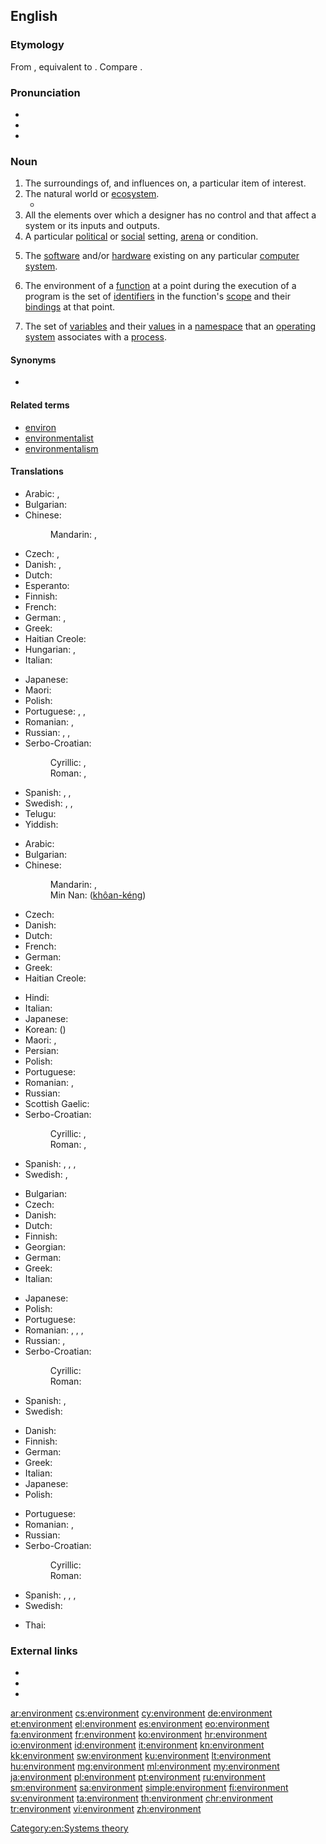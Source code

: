 ==English==
{{wikipedia|dab=environment}}

===Etymology===
From {{etyl|frm|en}} {{m|frm|environnement}}, equivalent to {{suffix|environ|ment}}. Compare {{etyl|fr|-}} {{m|fr|environnement}}.

===Pronunciation===
* {{IPA|/ɪnˈvaɪɹə(n)mɪnt/|/ɪnˈvaɪɚ(n)mɪnt/|lang=en}}
* {{audio|En-uk-environment.ogg|Audio (UK)|lang=en}}
* {{audio|En-us-environment.ogg|Audio (US)|lang=en}}

===Noun===
{{en-noun}}

# The surroundings of, and influences on, a particular item of interest.
# The natural world or [[ecosystem]].
#* {{quote-magazine|date=2013-06-07|author=David Simpson
|volume=188|issue=26|page=36|magazine={{w|The Guardian Weekly}}
|title=[http://www.guardian.co.uk/books/2013/may/18/falling-upwards-richard-holmes-review Fantasy of navigation]
|passage=It is tempting to speculate about the incentives or compulsions that might explain why anyone would take to the skies in [the] basket [of a balloon]:&nbsp;[&hellip;]; &nbsp;[&hellip;]; or perhaps to muse on the irrelevance of the borders that separate nation states and keep people from understanding their shared '''environment'''.}}
# All the elements over which a designer has no control and that affect a system or its inputs and outputs.
# A particular [[political]] or [[social]] setting, [[arena]] or condition.
# {{context|computing|lang=en}} The [[software]] and/or [[hardware]] existing on any particular [[computer]] [[system]].
#: {{usex|That [[program]] uses the Microsoft Windows '''environment'''.|lang=en}}
# {{context|programming|lang=en}} The environment of a [[function]] at a point during the execution of a program is the set of [[identifiers]] in the function's [[scope]] and their [[bindings]] at that point.
# {{context|computing|lang=en}} The set of [[variable]]s and their [[value]]s in a [[namespace]] that an [[operating system]] associates with a [[process]].

====Synonyms====
* {{l|en|umbworld}}

====Related terms====
* [[environ]]
* [[environmentalist]]
* [[environmentalism]]

====Translations====
{{trans-top|area around something}}
* Arabic: {{t+|ar|بيئة|f|tr=bii'a|sc=Arab}}, {{t+|ar|محيط|m|tr=muHiiT|sc=Arab}}
* Bulgarian: {{t|bg|окръжение|n|tr=okrăženie|sc=Cyrl}}
* Chinese:
*: Mandarin: {{t+|cmn|環境|sc=Hani}}, {{t+|cmn|环境|tr=huánjìng|sc=Hani}}
* Czech: {{t+|cs|prostředí|n}}, {{t+|cs|okolí|n}}
* Danish: {{t|da|miljø|n}}, {{t|da|omgivelser|c-p}}
* Dutch: {{t+|nl|omgeving|c}}
* Esperanto: {{t|eo|ĉirkaŭaĵo}}
* Finnish: {{t+|fi|ympäristö}}
* French: {{t+|fr|environnement|m}}
* German: {{t+|de|Umgebung|f}}, {{t+|de|Umwelt|f}}
* Greek: {{t+|el|περιβάλλον|n|tr=perivállon|sc=Grek}}
* Haitian Creole: {{t|ht|anviwònman}}
* Hungarian: {{t+|hu|környezet}}, {{t+|hu|környék}}
* Italian: {{t+|it|ambiente|m}}
{{trans-mid}}
* Japanese: {{t+|ja|環境|tr=かんきょう, kankyō}}
* Maori: {{t|mi|taiao}}
* Polish: {{t+|pl|środowisko|n}}
* Portuguese: {{t+|pt|meio|m}}, {{t+|pt|ambiente|m}}, {{t+|pt|arredores|p}}
* Romanian: {{t|ro|mediu|n}}, {{t+|ro|ambient|n}}
* Russian: {{t+|ru|среда|f|tr=sredá|sc=Cyrl}}, {{t|ru|окружающая среда|f|tr=okružájuščaja sredá|sc=Cyrl}}, {{t+|ru|окружение|n|tr=okružénije|sc=Cyrl}}
* Serbo-Croatian:
*: Cyrillic: {{t|sh|околина|f|sc=Cyrl}}, {{t|sh|окружење|n|sc=Cyrl}}
*: Roman: {{t|sh|okolina|f}}, {{t|sh|okruženje|n}}
* Spanish: {{t+|es|ambiente}}, {{t+|es|medio}}, {{t+|es|entorno}}
* Swedish: {{t+|sv|miljö}}, {{t+|sv|natur}}, {{t+|sv|omgivning|c}}
* Telugu: {{t|te|పర్యావరణం|tr=paryaavaraNam|sc=Telu}}
* Yiddish: {{t|yi|סבֿיבֿה|f|tr=svive|sc=Hebr}}
{{trans-bottom}}

{{trans-top|natural world or ecosystem}}
* Arabic: {{t+|ar|بيئة|f|tr=bii'a|sc=Arab}}
* Bulgarian: {{t|bg|околна среда|f|tr=okolina sreda|sc=Cyrl}}
* Chinese:
*: Mandarin: {{t+|cmn|環境|sc=Hani}}, {{t+|cmn|环境|tr=huánjìng|sc=Hani}}
*: Min Nan: {{zh-ts|環境|环境}} ([[khôan-kéng]])
* Czech: {{t+|cs|životní prostředí|n}}
* Danish: {{t|da|miljø|n}}
* Dutch: {{t+|nl|milieu|n}}
* French: {{t+|fr|environnement|m}}
* German: {{t+|de|Umwelt|f}}
* Greek: {{t+|el|περιβάλλον|n|tr=perivállon|sc=Grek}}
* Haitian Creole: {{t|ht|anviwònman}}
{{trans-mid}}
* Hindi: {{t|hi|पर्यावरण|m|tr=paryāvaraṇ|sc=Deva}}
* Italian: {{t+|it|ambiente|m}}
* Japanese: {{t+|ja|環境|tr=かんきょう, kankyō}}
* Korean: {{t+|ko|환경|sc=Hang}} ({{t+|ko|環境|sc=Kore}})
* Maori: {{t|mi|aotūroa}}, {{t|mi|taiao}}
* Persian: {{t+|fa|پیرامون|tr=piramun|sc=fa-Arab}}
* Polish: {{t+|pl|ekosystem|m}}
* Portuguese: {{t+|pt|meio ambiente|m}}
* Romanian: {{t+|ro|ecosistem|n}}, {{t|ro|mediu ambiant|n}}
* Russian: {{t|ru|окружающая среда|f|tr=okružájuščaja sredá|sc=Cyrl}}
* Scottish Gaelic: {{t|gd|àrainneachd|f}}
* Serbo-Croatian:
*: Cyrillic: {{t|sh|околина|f|sc=Cyrl}}, {{t|sh|екосустав|m|sc=Cyrl}}
*: Roman: {{t|sh|okolina|f}}, {{t|sh|ekosustav|m}}
* Spanish: {{t+|es|medioambiente}}, {{t+|es|medio ambiente}}, {{t+|es|naturaleza}}, {{t+|es|ecosistema}}
* Swedish: {{t+|sv|miljö|c}}, {{t+|sv|ekosystem|n}}
{{trans-bottom}}

{{trans-top|political or social setting, arena or condition}}
* Bulgarian: {{t+|bg|обстановка|f|tr=obstanovka|sc=Cyrl}}
* Czech: {{t+|cs|prostředí|n}}
* Danish: {{t|da|miljø|n}}
* Dutch: {{t+|nl|milieu}}
* Finnish: {{t+|fi|ympäristö}}
* Georgian: {{t|ka|გარემო|tr=garemo|sc=Geor}}
* German: {{t+|de|Umfeld}}
* Greek: {{t+|el|περιβάλλον|n|tr=perivállon|sc=Grek}}
* Italian: {{t+|it|ambiente|m}}
{{trans-mid}}
* Japanese: {{t+|ja|環境|tr=かんきょう, kankyō}}
* Polish: {{t+|pl|środowisko|n}}
* Portuguese: {{t+|pt|ambiente|m}}
* Romanian: {{t+|ro|ambient}}, {{t|ro|mediu|n}}, {{t+|ro|climat|n}}, {{t+|ro|ambianță|f}}
* Russian: {{t+|ru|среда|f|tr=sredá|sc=Cyrl}}, {{t+|ru|окружение|n|tr=okružénije|sc=Cyrl}}
* Serbo-Croatian:
*: Cyrillic: {{t|sh|окружење|n|sc=Cyrl}}
*: Roman: {{t|sh|okruženje|n}}
* Spanish: {{t+|es|ambiente}}, {{t+|es|clima}}
* Swedish: {{t+|sv|miljö}}
{{trans-bottom}}

{{trans-top|software or hardware on a computer}}
* Danish: {{t|da|miljø|n}}
* Finnish: {{t+|fi|ympäristö}}
* German: {{t+|de|Umgebung|f}}
* Greek: {{t+|el|περιβάλλον|n|tr=perivállon|sc=Grek}}
* Italian: {{t+|it|ambiente|m}}
* Japanese: {{t+|ja|環境|tr=かんきょう, kankyō}}
* Polish: {{t+|pl|środowisko|n}}
{{trans-mid}}
* Portuguese: {{t+|pt|ambiente|m}}
* Romanian: {{t|ro|mediu|n}}, {{t|ro|sistem de operare|n}}
* Russian: {{t+|ru|конфигурация|f|tr=konfigurácija|sc=Cyrl}}
* Serbo-Croatian:
*: Cyrillic: {{t|sh|околина|f|sc=Cyrl}}
*: Roman: {{t|sh|okolina|f}}
* Spanish: {{t+|es|sistema operativo}}, {{t+|es|programa}}, {{t+|es|medio}}, {{t+|es|entorno|m}}
* Swedish: {{t+|sv|miljö}}
{{trans-bottom}}

{{checktrans-top}}
{{trans-mid}}
* Thai: {{t-check|th|สิ่งแวดล้อม|tr=sing wad lorm|sc=Thai}}
{{trans-bottom}}

===External links===
* {{R:Webster 1913}}
* {{R:Century 1911}}
* {{R:OneLook}}

[[Category:en:Systems theory]]

[[ar:environment]]
[[cs:environment]]
[[cy:environment]]
[[de:environment]]
[[et:environment]]
[[el:environment]]
[[es:environment]]
[[eo:environment]]
[[fa:environment]]
[[fr:environment]]
[[ko:environment]]
[[hr:environment]]
[[io:environment]]
[[id:environment]]
[[it:environment]]
[[kn:environment]]
[[kk:environment]]
[[sw:environment]]
[[ku:environment]]
[[lt:environment]]
[[hu:environment]]
[[mg:environment]]
[[ml:environment]]
[[my:environment]]
[[ja:environment]]
[[pl:environment]]
[[pt:environment]]
[[ru:environment]]
[[sm:environment]]
[[sa:environment]]
[[simple:environment]]
[[fi:environment]]
[[sv:environment]]
[[ta:environment]]
[[th:environment]]
[[chr:environment]]
[[tr:environment]]
[[vi:environment]]
[[zh:environment]]